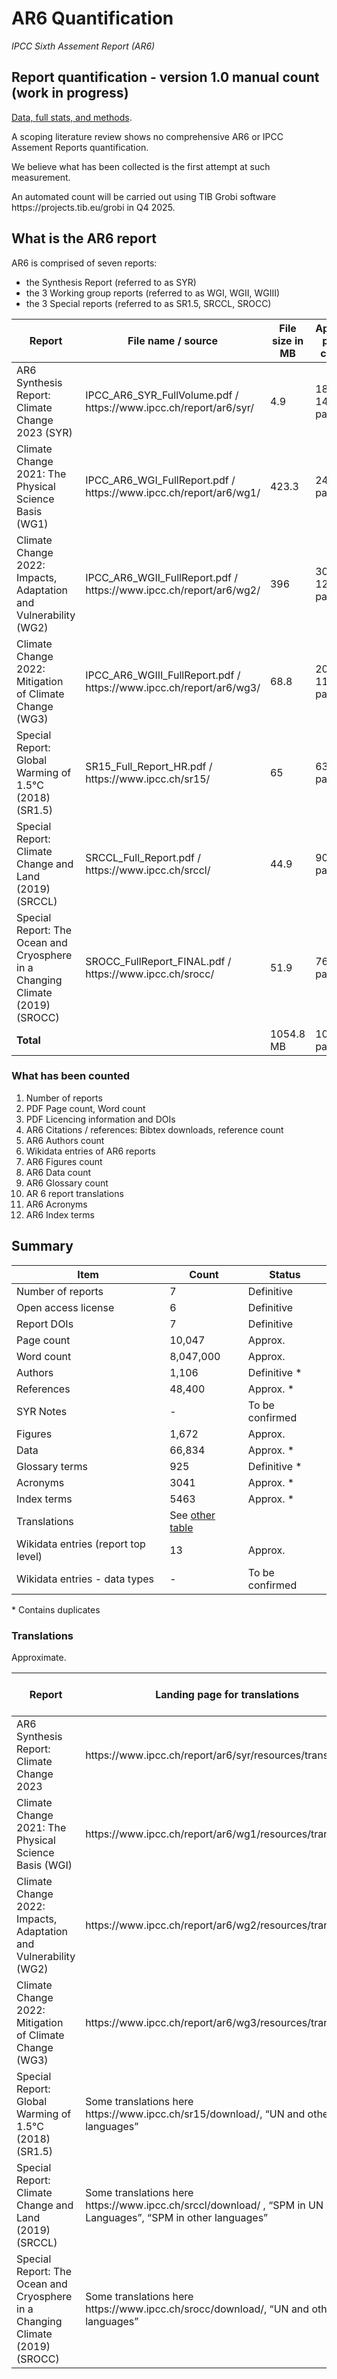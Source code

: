 # AR6 Quantification

_IPCC Sixth Assement Report (AR6)_

## Report quantification - version 1.0 manual count (work in progress)

[Data, full stats, and methods](https://github.com/TIBHannover/climate-knowledge-graph/issues/18).

A scoping literature review shows no comprehensive AR6 or IPCC Assement Reports quantification.

We believe what has been collected is the first attempt at such measurement.

An automated count will be carried out using TIB Grobi software https://projects.tib.eu/grobi in Q4 2025.

## What is the AR6 report

AR6 is comprised of seven reports:

 - the Synthesis Report (referred to as SYR)
 - the 3 Working group reports (referred to as WGI, WGII, WGIII)
 - the 3 Special reports (referred to as SR1.5, SRCCL, SROCC)

| Report  | File name / source | File size in MB | Approx. page count | Approx. word count |
| -------- | ------- | ------- | ------- | ------- |
| AR6 Synthesis Report: Climate Change 2023 (SYR)  | IPCC_AR6_SYR_FullVolume.pdf / https://www.ipcc.ch/report/ar6/syr/  | 4.9  | 186 + 14 pages | ~**94.000**   |
| Climate Change 2021: The Physical Science Basis (WG1) | IPCC_AR6_WGI_FullReport.pdf / https://www.ipcc.ch/report/ar6/wg1/ | 423.3    | 2409 pages   |  ~**1.925.000** |
| Climate Change 2022: Impacts, Adaptation and Vulnerability (WG2)   | IPCC_AR6_WGII_FullReport.pdf / https://www.ipcc.ch/report/ar6/wg2/ | 396  | 3068 + 12 pages  |  ~**2.513.000**   |
| Climate Change 2022: Mitigation of Climate Change (WG3)  | IPCC_AR6_WGIII_FullReport.pdf / https://www.ipcc.ch/report/ar6/wg3/ | 68.8  | 2042 + 11 pages  |  ~**1.642.000**  |
| Special Report: Global Warming of 1.5°C (2018) (SR1.5) | SR15_Full_Report_HR.pdf / https://www.ipcc.ch/sr15/ | 65   | 631 pages  | ~**511.000**    |
| Special Report: Climate Change and Land (2019) (SRCCL)  | SRCCL_Full_Report.pdf / https://www.ipcc.ch/srccl/  | 44.9  | 908 pages  | ~**735.000**  |
| Special Report: The Ocean and Cryosphere in a Changing Climate (2019) (SROCC)  | SROCC_FullReport_FINAL.pdf / https://www.ipcc.ch/srocc/ | 51.9   | 766 pages  | ~**627.000**    |
| **Total** |  |   1054.8 MB | 10047 pages | ~8.047.000 |

### What has been counted

 1. Number of reports
 1. PDF Page count, Word count
 1. PDF Licencing information and DOIs
 1. AR6 Citations / references: Bibtex downloads, reference count
 1. AR6 Authors count
 1. Wikidata entries of AR6 reports
 1. AR6 Figures count
 1. AR6 Data count
 1. AR6 Glossary count
 1. AR 6 report translations
 1. AR6 Acronyms
 1. AR6 Index terms

## Summary

Item | Count | Status
-- | -- | --
Number of reports | 7 | Definitive
Open access license | 6 | Definitive
Report DOIs | 7 | Definitive
Page count | 10,047 | Approx.
Word count | 8,047,000 | Approx.
Authors | 1,106 | Definitive *
References | 48,400 | Approx. *
SYR Notes | - | To be confirmed
Figures | 1,672 | Approx.
Data | 66,834 | Approx. *
Glossary terms | 925 | Definitive *
Acronyms | 3041 | Approx. *
Index terms | 5463 | Approx. *
Translations | See [other table](#translations) |  
Wikidata entries (report top level) | 13 | Approx.
Wikidata entries - data types | - | To be confirmed

\* Contains duplicates

### Translations

Approximate.

| Report   | Landing page for translations | Translations count UN lang | Other lang |
| -------- | ------- | ------- |   ------- |  
| AR6 Synthesis Report: Climate Change 2023 | https://www.ipcc.ch/report/ar6/syr/resources/translations/  | 5 in preparation | 2 x SPM |
| Climate Change 2021: The Physical Science Basis (WGI) | https://www.ipcc.ch/report/ar6/wg1/resources/translations/  | 5 | 2, partial |
| Climate Change 2022: Impacts, Adaptation and Vulnerability (WG2)    |  https://www.ipcc.ch/report/ar6/wg2/resources/translations/  |  5 | 3 x SPM |
| Climate Change 2022: Mitigation of Climate Change (WG3)  |  https://www.ipcc.ch/report/ar6/wg3/resources/translations/  |  5 |  1 x SPM |
| Special Report: Global Warming of 1.5°C (2018) (SR1.5) |  Some translations here https://www.ipcc.ch/sr15/download/, "UN and other languages"   |   5 | 4 x SPM |
| Special Report: Climate Change and Land (2019) (SRCCL)  | Some translations here https://www.ipcc.ch/srccl/download/ , "SPM in UN Languages", "SPM in other languages" |  5 x SPM | 3 x SPM |
| Special Report: The Ocean and Cryosphere in a Changing Climate (2019) (SROCC)  | Some translations here https://www.ipcc.ch/srocc/download/, "UN and other languages" |  5 x SPM | 5 x SPM |





